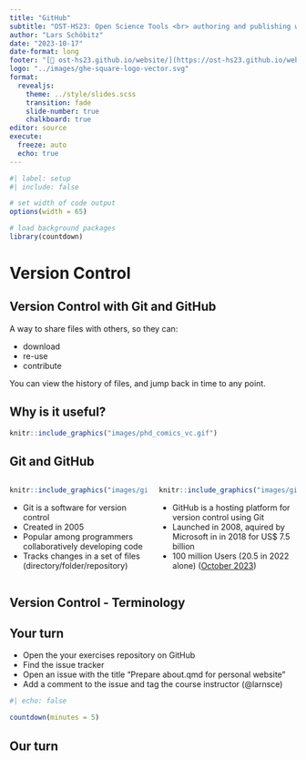 ```yaml
---
title: "GitHub"
subtitle: "OST-HS23: Open Science Tools <br> authoring and publishing workflows for collaborative scientific writing"
author: "Lars Schöbitz"
date: "2023-10-17"
date-format: long
footer: "[🔗 ost-hs23.github.io/website/](https://ost-hs23.github.io/website/)"
logo: "../images/ghe-square-logo-vector.svg"
format:
  revealjs:
    theme: ../style/slides.scss
    transition: fade
    slide-number: true
    chalkboard: true
editor: source
execute:
  freeze: auto
  echo: true
---
```


```r
#| label: setup
#| include: false

# set width of code output
options(width = 65)

# load background packages
library(countdown)
```

# Version Control

## Version Control with Git and GitHub

A way to share files with others, so they can:

- download
- re-use
- contribute

You can view the history of files, and jump back in time to any point. 

## Why is it useful?

```r
knitr::include_graphics("images/phd_comics_vc.gif")
```

## Git and GitHub 

::: {.columns}

::: {.column width="50%"}
::: {.fragment .fade-in-then-semi-out}
```r
knitr::include_graphics("images/git-logo.png")
```
- Git is a software for version control
- Created in 2005
- Popular among programmers collaboratively developing code 
- Tracks changes in a set of files (directory/folder/repository)
:::
:::

::: {.column width="50%"}
::: {.fragment .fade-in}
```r
knitr::include_graphics("images/github-logo.png")
```
:::
- GitHub is a hosting platform for version control using Git
- Launched in 2008, aquired by Microsoft in in 2018 for US$ 7.5 billion
- 100 million Users (20.5 in 2022 alone) ([October 2023](https://octoverse.github.com/2022/global-tech-talent))
:::

:::

## Version Control - Terminology

## {background-image="images/illustration-slides-git/illustration-slides-git.001.png" background-size="contain"}

## {background-image="images/illustration-slides-git/illustration-slides-git.002.png" background-size="contain"}

## {background-image="images/illustration-slides-git/illustration-slides-git.003.png" background-size="contain"}

## {background-image="images/illustration-slides-git/illustration-slides-git.004.png" background-size="contain"}

## {background-image="images/illustration-slides-git/illustration-slides-git.005.png" background-size="contain"}

## {background-image="images/illustration-slides-git/illustration-slides-git.006.png" background-size="contain"}

## {background-image="images/illustration-slides-git/illustration-slides-git.007.png" background-size="contain"}

## {background-image="images/illustration-slides-git/illustration-slides-git.008.png" background-size="contain"}

## {background-image="images/illustration-slides-git/illustration-slides-git.009.png" background-size="contain"}

## {background-image="images/illustration-slides-git/illustration-slides-git.010.png" background-size="contain"}

## {background-image="images/illustration-slides-git/illustration-slides-git.011.png" background-size="contain"}

## {background-image="images/illustration-slides-git/illustration-slides-git.012.png" background-size="contain"}

## Your turn

::: task

- Open the your exercises repository on GitHub
- Find the issue tracker
- Open an issue with the title "Prepare about.qmd for personal website" 
- Add a comment to the issue and tag the course instructor (@larnsce) 
:::

```r
#| echo: false

countdown(minutes = 5)
```

## Our turn

